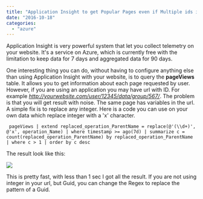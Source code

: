 ```yaml
---
title: "Application Insight to get Popular Pages even if Multiple ids in URL"
date: "2016-10-18"
categories: 
  - "azure"
---
```


Application Insight is very powerful system that let you collect telemetry on your website. It's a service on Azure, which is currently free with the limitation to keep data for 7 days and aggregated data for 90 days.

One interesting thing you can do, without having to configure anything else than using Application Insight with your website, is to query the **pageViews** table. It allows you to get information about each page requested by user. However, if you are using an application you may have url with ID. For example _http://yourwebsite.com/user/12345/data/group/567/_. The problem is that you will get result with noise. The same page has variables in the url. A simple fix is to replace any integer. Here is a code you can use on your own data which replace integer with a 'x' character.

``` 
 pageViews | extend replaced_operation_ParentName = replace(@'(\\d+)', @'x', operation_Name) | where timestamp >= ago(7d) | summarize c = count(replaced_operation_ParentName) by replaced_operation_ParentName | where c > 1 | order by c desc 
``` 

The result look like this:

![](images/UrlApplicationInsight.png)

This is pretty fast, with less than 1 sec I got all the result. If you are not using integer in your url, but Guid, you can change the Regex to replace the pattern of a Guid.
